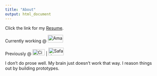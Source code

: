```yaml
---
title: "About"
output: html_document
---
```


<p>Click the link for my <a href="/WilberforceOchiengWanjira_CV.pdf">Resume</a>.</p>

<p class="working">Currently working @ <a class="company" href="https://aws.amazon.com/" target="_blank"><img src="/img/amazon.png" alt="Amazon Web Services" style="width:50px;height:25px;"></a><br></p>

<p>Previously @ <a class="company" href="https://cisco.com" target="_blank"><img src="/img/cisco.png" alt="Cisco Systems" style="width:40px;height:20px;"></a> | 
<a class="company" href="https://www.safaricom.co.ke/" target="_blank"><img src="/img/safaricom.png" alt="Safaricom" style="width:50px;height:25px;"></a>
</p>

<p class="large-description">I don’t do prose well. My brain just doesn’t work that way. I reason things out by building prototypes.</p>
